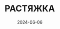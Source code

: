 ---
    'title': 'РАСТЯЖКА'
    'date': '2024-06-06'
    'image': '/images/rastyajka.jpg'
    'price': '4990'
    'tags': 'нужны мфр-ролл и мяч; кубики и лента для растяжки; доступ на 6 месяцев'
    'forWhom': 'улучшить гибкость; поработать с мобильностью суставов; убрать мышечные спазмы и обрести легкость'
    'inCourse': '21 комплексных занятия, которые заменят поход в студию; 12 занятий по 45-55 минут и более короткие занятия по 15-35 минут; Растяжка с упором на разные группы мышц и на все тело; Тренировки с подробным объяснением техники в стиле "смотри-повторяй"'
    'h1': 'Для любого уровня подготовки'
    'h1p': 'Расскажу, как сделать любое упражнение комфортным'
    'h2': 'Для занятий в домашних условиях'
    'h2p': 'С дополнительным инвентарем, который легко заменить домашними вещами'
    'h3': 'Доступ на 6 месяцев'
    'h3p': 'В мобильном приложении и на сайте Skillspace'
    'annotation': '21 тренировка, направленная на улучшение гибкости и мобильности суставов. Занятия с упором на конкретные группы мышц и на все тело. 12 тренировок по 45-55 минут заменят поход в студию, 2 вечерние растяжки, способные успокоить разум и тело, остальные тренировки по 15-35 минут помогут встроить занятия в любой загруженный день.'
---